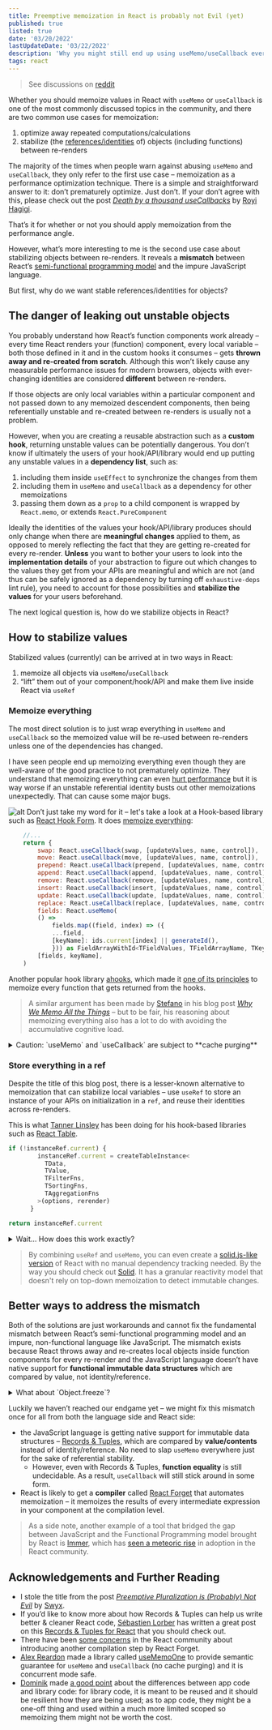 ```yaml
---
title: Preemptive memoization in React is probably not Evil (yet)
published: true
listed: true
date: '03/20/2022'
lastUpdateDate: '03/22/2022'
description: 'Why you might still end up using useMemo/useCallback everywhere even though you want to avoid premature optimization'
tags: react
---
```

> See discussions on [reddit](https://www.reddit.com/r/javascript/comments/tjlc88/preemptive_memoization_in_react_is_probably_not/) 

Whether you should memoize values in React with `useMemo` or `useCallback` is one of the most commonly discussed topics in the community, and there are two common use cases for memoization:
1. optimize away repeated computations/calculations
2. stabilize (the [references/identities](https://en.wikipedia.org/wiki/Identity_(object-oriented_programming)#Identity_and_references) of) objects (including functions) between re-renders

The majority of the times when people warn against abusing `useMemo` and `useCallback`, they only refer to the first use case – memoization as a performance optimization technique. There is a simple and straightforward answer to it: don’t prematurely optimize. Just don’t. If your don’t agree with this, please check out the post [*Death by a thousand useCallbacks*](https://royi-codes.vercel.app/thousand-usecallbacks/) by [Royi Hagigi](https://twitter.com/rhagigi).

That’s it for whether or not you should apply memoization from the performance angle. 

However, what’s more interesting to me is the second use case about stabilizing objects between re-renders. It reveals a **mismatch** between React’s [semi-functional programming model](https://overreacted.io/react-as-a-ui-runtime/#purity) and the impure JavaScript language.

But first, why do we want stable references/identities for objects?

## The danger of leaking out unstable objects

You probably understand how React’s function components work already – every time React renders your (function) component, every local variable – both those defined in it and in the custom hooks it consumes – gets **thrown away and re-created from scratch**. Although this won’t likely cause any measurable performance issues for modern browsers, objects with ever-changing identities are considered **different** between re-renders.

If those objects are only local variables within a particular component and not passed down to any memoized descendent components, then being referentially unstable and re-created between re-renders is usually not a problem.

However, when you are creating a reusable abstraction such as a **custom hook**, returning unstable values can be potentially dangerous. You don’t know if ultimately the users of your hook/API/library would end up putting any unstable values in a **dependency list**, such as:

1. including them inside  `useEffect` to synchronize the changes from them
2. including them in `useMemo` and `useCallback` as a dependency for other memoizations
3. passing them down as a `prop` to a child component is wrapped by `React.memo`, or extends `React.PureComponent`

Ideally the identities of the values your hook/API/library produces should only change when there are **meaningful changes** applied to them, as opposed to merely reflecting the fact that they are getting re-created for every re-render. **Unless** you want to bother your users to look into the **implementation details** of your abstraction to figure out which changes to the values they get from your APIs are meaningful and which are not (and thus can be safely ignored as a dependency by turning off `exhaustive-deps` lint rule), you need to account for those possibilities and **stabilize the values** for your users beforehand.

The next logical question is, how do we stabilize objects in React?

## How to stabilize values

Stabilized values (currently) can be arrived at in two ways in React:

1. memoize all objects via `useMemo`/`useCallback`
2. “lift” them out of your component/hook/API and make them live inside React via `useRef`

### Memoize everything

The most direct solution is to just wrap everything in `useMemo` and `useCallback` so the memoized value will be re-used between re-renders unless one of the dependencies has changed. 

I have seen people end up memoizing everything even though they are well-aware of the good practice to not prematurely optimize. They understand that memoizing everything can even [hurt performance](https://kentcdodds.com/blog/usememo-and-usecallback#why-is-usecallback-worse) but it is way worse if an unstable referential identity busts out other memoizations unexpectedly. That can cause some major bugs.

![alt](/art/blog/memo-or-not/meme.jpeg)
Don’t just take my word for it – let's take a look at a Hook-based library such as [React Hook Form](https://react-hook-form.com/). It does [memoize everything](https://github.com/react-hook-form/react-hook-form/blob/e4d87b865c32b0eb86fbf47127d18345e998b1fd/src/useFieldArray.ts#L332-L348):

```javascript
    //...
    return {
        swap: React.useCallback(swap, [updateValues, name, control]),
        move: React.useCallback(move, [updateValues, name, control]),
        prepend: React.useCallback(prepend, [updateValues, name, control]),
        append: React.useCallback(append, [updateValues, name, control]),
        remove: React.useCallback(remove, [updateValues, name, control]),
        insert: React.useCallback(insert, [updateValues, name, control]),
        update: React.useCallback(update, [updateValues, name, control]),
        replace: React.useCallback(replace, [updateValues, name, control]),
        fields: React.useMemo(
        () =>
            fields.map((field, index) => ({
            ...field,
            [keyName]: ids.current[index] || generateId(),
            })) as FieldArrayWithId<TFieldValues, TFieldArrayName, TKeyName>[],
        [fields, keyName],
    )
```

Another popular hook library [ahooks](https://github.com/alibaba/hooks), which made it [one of its principles](https://github.com/alibaba/hooks/blob/master/docs/guide/blog/function.en-US.md#principle) to memoize every function that gets returned from the hooks.  

> A similar argument has been made by [Stefano](https://twitter.com/steadicat) in his blog post [*Why We Memo All the Things*](https://attardi.org/why-we-memo-all-the-things/) – but to be fair, his reasoning about memoizing everything also has a lot to do with avoiding the accumulative cognitive load.

<details>
    <summary>Caution: `useMemo` and `useCallback` are subject to **cache purging**</summary>
    <p>I should mention that `useMemo` and `useCallback` might get recycled by React when memory gets tight. They are not guaranteed to be instantiated only once, even if your dependencies don’t change.</p>
    <p>According to [the React docs](https://reactjs.org/docs/hooks-reference.html#usememo):</p>
    <quote>*"You may rely on useMemo as a performance optimization, not as a semantic guarantee."*</quote>
    <p>In practice though, this shouldn't be a problem – your code probably isn't that critical. However, if you really want to avoid cache purging, use `useRef` as an alternative, which I will discuss in the next section.</p>
    <p>However, if you have seen any empirical data or anecdotes that the unexpectedly recycling behaviour of `useMemo` and `useCallback` caused any performance issues or bugs, ping me. I’ll be happy to update this post based on new information!</p>
</details>




### Store everything in a ref

Despite the title of this blog post, there is a lesser-known alternative to memoization that can stabilize local variables – use `useRef` to store an instance of your APIs on initialization in a `ref`, and reuse their identities across re-renders.

This is what [Tanner Linsley](https://twitter.com/tannerlinsley) has been doing for his hook-based libraries such as [React Table](https://github.com/TanStack/react-table/blob/3ed64a99419d3c122f2f0f5e7138c491a094b349/packages/react-table/src/createTable.tsx#L225-L237).


```javascript
if (!instanceRef.current) {
        instanceRef.current = createTableInstance<
          TData,
          TValue,
          TFilterFns,
          TSortingFns,
          TAggregationFns
        >(options, rerender)
      }

return instanceRef.current
```

<details>
    <summary>Wait... How does this work exactly?</summary>
    <p>This reason why this approach works is that, just like your component’s state, values stored inside a `ref` don't live in your component, but in React. </p>
        
     <p>Think of `useRef` as a watered down version of `useState` – as [Dan Abramov once said](https://twitter.com/dan_abramov/status/1099842565631819776), a `useRef` is basically `useState({current: initialValue })[0]`</p>
    <p>Just like the state in your component, values stored in a `ref` won’t get destroyed and re-recreated every time React renders (calls) your component.</p>
</details>



> By combining `useRef` and `useMemo`, you can even create a [solid.js-like version](https://twitter.com/tannerlinsley/status/1502116674689925123) of React with no manual dependency tracking needed. 
> By the way you should check out [Solid](https://www.solidjs.com/). It has a granular reactivity model that doesn't rely on top-down memoization to detect immutable changes.

## Better ways to address the mismatch
Both of the solutions are just workarounds and cannot fix the fundamental mismatch between React’s semi-functional programming model and an impure, non-functional language like JavaScript. The mismatch exists because React throws away and re-creates local objects inside function components for every re-render and the JavaScript language doesn’t have native support for **functional immutable data structures** which are compared by value, not identity/reference.

<details>
    <summary>What about `Object.freeze`?</summary>
    <p>I should have mentioned that JavaScript does have a way to make objects immutable – `Object.freeze`.</p>
    <p>But even with that, immutable objects are still **objects** in a object-oriented programming sense. In object-oriented programming, objects have [identities](https://en.wikipedia.org/wiki/Identity_(object-oriented_programming)#Identity_and_references), as opposed to being **values** in a pure functional programming sense.</p>
     <p>For example, in Haskell, there are no objects. It only has values, and values only have equality, no identities.</p>
</details>


Luckily we haven’t reached our endgame yet – we might fix this mismatch once for all from both the language side and React side:
- the JavaScript language is getting native support for immutable data structures – [Records & Tuples](https://github.com/tc39/proposal-record-tuple), which are compared by **value/contents** instead of identity/reference. No need to slap `useMemo` everywhere just for the sake of referential stability. 
    - However, even with Records & Tuples, **function equality** is still undecidable. As a result, `useCallback` will still stick around in some form.
- React is likely to get a **compiler** called [React Forget](https://www.youtube.com/watch?v=lGEMwh32soc) that automates memoization – it memoizes the results of every intermediate expression in your component at the compilation level.

> As a side note, another example of a tool that bridged the gap between JavaScript and the Functional Programming model brought by React is [Immer](https://github.com/immerjs/immer), which has [seen a meteoric rise](https://www.swyx.io/rise-of-immer) in adoption in the React community.



## Acknowledgements and Further Reading

- I stole the title from the post *[Preemptive Pluralization is (Probably) Not Evil](https://www.swyx.io/preemptive-pluralization)* by [Swyx](https://twitter.com/swyx).
- If you’d like to know more about how Records & Tuples can help us write better & cleaner React code, [Sébastien Lorber](https://twitter.com/sebastienlorber) has written a great post on this [Records & Tuples for React](https://sebastienlorber.com/records-and-tuples-for-react) that you should check out.
- There have been [some concerns](https://www.reddit.com/r/reactjs/comments/rcn5ks/react_forget_compiler_automated_memoization_react/) in the React community about introducing another compilation step by React Forget.
- [Alex Reardon](https://twitter.com/alexandereardon) made a library called [useMemoOne](https://github.com/alexreardon/use-memo-one) to provide semantic guarantee for `useMemo` and `useCallback` (no cache purging) and it is concurrent mode safe.
- [Dominik](https://twitter.com/TkDodo) made [a good point](https://twitter.com/TkDodo/status/1506157026812084224) about the differences between app code and library code: for library code, it is meant to be reused and it should be resilient how they are being used; as to app code, they might be a one-off thing and used within a much more limited scoped so memoizing them might not be worth the cost.